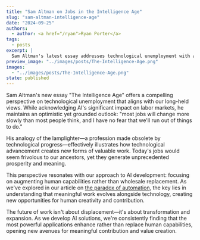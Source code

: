 ```yaml
---
title: "Sam Altman on Jobs in the Intelligence Age"
slug: "sam-altman-intelligence-age"
date: "2024-09-25"
authors:
  - author: <a href="/ryan">Ryan Porter</a>
tags:
  - posts
excerpt: |
  Sam Altman's latest essay addresses technological unemployment with a refreshingly balanced perspective: AI will transform work, but we won't run out of meaningful things to do.
preview_image: "../images/posts/The-Intelligence-Age.png"
images:
  - "../images/posts/The-Intelligence-Age.png"
state: published
---
```



<p class="center-full-image">
    <BlogImage className="center-small-image"
        images={props.pageContext.frontmatter.images} 
        name="The-Intelligence-Age.png"
        alt="The Intelligence Age - A perspective on the future of work and AI" />
</p>

Sam Altman's new essay "The Intelligence Age" offers a compelling perspective on technological unemployment that aligns with our long-held views. While acknowledging AI's significant impact on labor markets, he maintains an optimistic yet grounded outlook: "most jobs will change more slowly than most people think, and I have no fear that we'll run out of things to do."

His analogy of the lamplighter—a profession made obsolete by technological progress—effectively illustrates how technological advancement creates new forms of valuable work. Today's jobs would seem frivolous to our ancestors, yet they generate unprecedented prosperity and meaning.

This perspective resonates with our approach to AI development: focusing on augmenting human capabilities rather than wholesale replacement. As we've explored in our article on <a href="/blog/paradox-of-automation">the paradox of automation</a>, the key lies in understanding that meaningful work evolves alongside technology, creating new opportunities for human creativity and contribution.

The future of work isn't about displacement—it's about transformation and expansion. As we develop AI solutions, we're consistently finding that the most powerful applications enhance rather than replace human capabilities, opening new avenues for meaningful contribution and value creation. 
